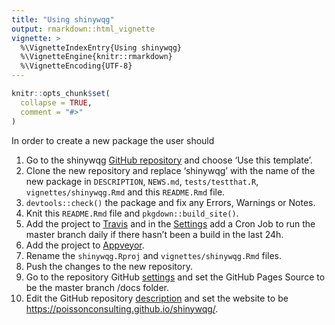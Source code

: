 ```yaml
---
title: "Using shinywqg"
output: rmarkdown::html_vignette
vignette: >
  %\VignetteIndexEntry{Using shinywqg}
  %\VignetteEngine{knitr::rmarkdown}
  %\VignetteEncoding{UTF-8}
---
```


```r
knitr::opts_chunk$set(
  collapse = TRUE,
  comment = "#>"
)
```

In order to create a new package the user should

1) Go to the shinywqg [GitHub repository](https://github.com/poissonconsulting/shinywqg) and choose 'Use this template'.
1) Clone the new repository and replace 'shinywqg' with the name of the new package in `DESCRIPTION`, `NEWS.md`, `tests/testthat.R`, `vignettes/shinywqg.Rmd` and this `README.Rmd` file.
1) `devtools::check()` the package and fix any Errors, Warnings or Notes.
1) Knit this `README.Rmd` file and `pkgdown::build_site()`.
1) Add the project to [Travis](https://www.travis-ci.com/poissonconsulting/shinywqg) and in the [Settings](https://www.travis-ci.com/poissonconsulting/shinywqg/settings) add a Cron Job to run the master branch daily if there hasn't been a build in the last 24h.
1) Add the project to [Appveyor](https://ci.appveyor.com/project/poissonconsulting/shinywqg).
1) Rename the `shinywqg.Rproj` and `vignettes/shinywqg.Rmd` files.
1) Push the changes to the new repository.
1) Go to the repository GitHub [settings](https://github.com/poissonconsulting/shinywqg/settings) and set the GitHub Pages Source to be the master branch /docs folder.
1) Edit the GitHub repository [description](https://github.com/poissonconsulting/shinywqg/) and set the website to be <https://poissonconsulting.github.io/shinywqg/>.

